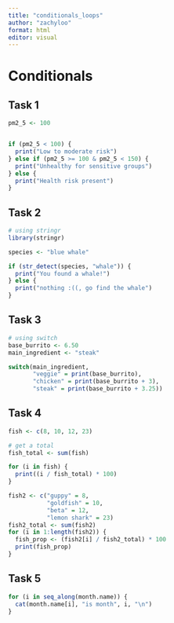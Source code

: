 ```yaml
---
title: "conditionals_loops"
author: "zachyloo"
format: html
editor: visual
---
```


# Conditionals
## Task 1
```r
pm2_5 <- 100


if (pm2_5 < 100) {
  print("Low to moderate risk")
} else if (pm2_5 >= 100 & pm2_5 < 150) {
  print("Unhealthy for sensitive groups")
} else {
  print("Health risk present")
}
```

## Task 2
```r
# using stringr
library(stringr)

species <- "blue whale"

if (str_detect(species, "whale")) {
  print("You found a whale!")
} else {
  print("nothing :((, go find the whale")
}
```

## Task 3
```r
# using switch
base_burrito <- 6.50
main_ingredient <- "steak"

switch(main_ingredient, 
       "veggie" = print(base_burrito),
       "chicken" = print(base_burrito + 3),
       "steak" = print(base_burrito + 3.25))

```

## Task 4
```r
fish <- c(8, 10, 12, 23)

# get a total
fish_total <- sum(fish)

for (i in fish) { 
  print((i / fish_total) * 100)
}

fish2 <- c("guppy" = 8,
           "goldfish" = 10,
           "beta" = 12,
           "lemon shark" = 23)
fish2_total <- sum(fish2)
for (i in 1:length(fish2)) {
  fish_prop <- (fish2[i] / fish2_total) * 100
  print(fish_prop)
}
```

## Task 5
```r
for (i in seq_along(month.name)) {
  cat(month.name[i], "is month", i, "\n")
}
```

